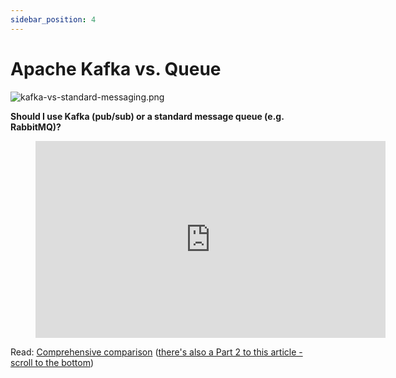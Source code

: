 ```yaml
---
sidebar_position: 4
---
```


# Apache Kafka vs. Queue

<div style={{textAlign: 'center'}}>

![kafka-vs-standard-messaging.png](./assets/kafka-vs-standard-messaging.png)

</div>

<div style={{textAlign: 'center'}}>

**Should I use Kafka (pub/sub) or a standard message queue (e.g. RabbitMQ)?**

<figure class="video-container">
    <iframe width="560" height="315" src="https://www.youtube.com/embed/lwMjjTT1Q-Q" title="YouTube video player" frameborder="0" allow="accelerometer; autoplay; clipboard-write; encrypted-media; gyroscope; picture-in-picture" allowfullscreen></iframe>
</figure>

</div>

Read: [Comprehensive comparison](https://betterprogramming.pub/rabbitmq-vs-kafka-1ef22a041793) ([there's also a Part 2 to this article - scroll to the bottom](https://betterprogramming.pub/rabbitmq-vs-kafka-1ef22a041793))
